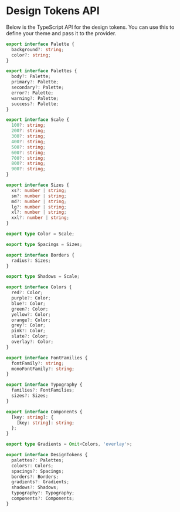 
<Meta title="Docs/Design Tokens/API" />

# Design Tokens API
Below is the TypeScript API for the design tokens. You can
use this to define your theme and pass it to the provider.

```ts
export interface Palette {
  background?: string;
  color?: string;
}

export interface Palettes {
  body?: Palette;
  primary?: Palette;
  secondary?: Palette;
  error?: Palette;
  warning?: Palette;
  success?: Palette;
}

export interface Scale {
  100?: string;
  200?: string;
  300?: string;
  400?: string;
  500?: string;
  600?: string;
  700?: string;
  800?: string;
  900?: string;
}

export interface Sizes {
  xs?: number | string;
  sm?: number | string;
  md?: number | string;
  lg?: number | string;
  xl?: number | string;
  xxl?: number | string;
}

export type Color = Scale;

export type Spacings = Sizes;

export interface Borders {
  radius?: Sizes;
}

export type Shadows = Scale;

export interface Colors {
  red?: Color;
  purple?: Color;
  blue?: Color;
  green?: Color;
  yellow?: Color;
  orange?: Color;
  grey?: Color;
  pink?: Color;
  slate?: Color;
  overlay?: Color;
}

export interface FontFamilies {
  fontFamily?: string;
  monoFontFamily?: string;
}

export interface Typography {
  families?: FontFamilies;
  sizes?: Sizes;
}

export interface Components {
  [key: string]: {
    [key: string]: string;
  };
}

export type Gradients = Omit<Colors, 'overlay'>;

export interface DesignTokens {
  palettes?: Palettes;
  colors?: Colors;
  spacings?: Spacings;
  borders?: Borders;
  gradients?: Gradients;
  shadows?: Shadows;
  typography?: Typography;
  components?: Components;
}
```
